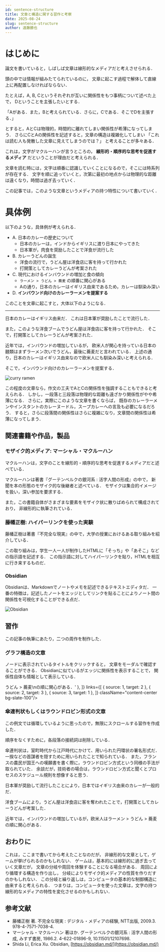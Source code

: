 ```yaml
---
id: sentence-structure
title: 文章と構造に関する習作と考察
date: 2025-08-24
slug: sentence-structure
author: 遠藤勝也
---
```


# はじめに

論文を書いていると，しばしば文章は線形的なメディアだと考えさせられる．

頭の中では情報が組みたてられているのに，
文章に起こす過程で解体して直線上に再配置しなければならない．

たとえば，A, B, Cというそれぞれが互いに関係性をもつ事柄について述べた上で，
Dということを主張したいとする．

「Aがある．また，Bと考えられている．さらに，Cである．そこでDを主張する．」

とすると，AとCは物理的，時間的に離れてしまい関係性が希薄になってしまう．
さらにCとAの関係性を記述すると，文章の構造は複雑化してしまい
「これは読む人も発散した文章に見えてしまうのでは？」
と考えることが多々ある．

これは，文字がマクルーハンが言うところの，
**線形的・順序的な思考を促進するメディア**
だということが理由だと考えられる．

文章を読む時には，文字は順番に認識していくことになるので，そこには時系列が存在する．
文字を順に追っていくと，次第に最初の地点からは物理的な距離は遠くなり，時間は過ぎ去っていく．

この記事では，このような文章というメディアの持つ特性について書いていく．

# 具体例

以下のような，具体例が考えられる．

- A. 日本のカレーの歴史について
    - 日本のカレーは，インドからイギリスに渡り日本にやってきた
    - 日本軍が，肉食を奨励したことで洋食が流行した
- B. カレーうどんの誕生
    - 洋食の流行で，うどん屋は洋食店に客を持って行かれた
    - 打開策としてカレーうどんが考案された
- C. 現代におけるインバウンドの増加と食の傾向
    - `ラーメン > うどん > 蕎麦` の順番に関心がある
    - Aの通り，日本のカレーはイギリス由来であるため，カレーは馴染み深い
- D. **インバウンド向けのカレーラーメンを提案する**

このことを文章に起こすと，大体以下のようになる．

---

日本のカレーはイギリス由来だ．
これは日本軍が奨励したことで流行した．

また，このような洋食ブームでうどん屋は洋食店に客を持って行かれた．
そこで，打開策としてカレーうどんが考案された．

近年では，インバウンドの増加しているが，
欧米人が関心を持っている日本の麺類はまずラーメン次いでうどん，最後に蕎麦だと言われている．
上述の通り，日本のカレーはイギリス由来なので欧米人にも馴染み深いと考えられる．

そこで，インバウンド向けのカレーラーメンを提案する．

![curry ramen](./curry-ramen.png)

この程度の文章なら，作文の工夫でAとCの関係性を強調することもできると考えられる．
しかし，一段落と三段落は物理的な距離も遠ざかり関係性がやや希薄になる．
さらに，実際にこのような文章を書くならば，
既存のカレーラーメンやインスタントのカレーヌードル，スープカレーへの言及も必要になるだろう．
すると，さらに段落間の関係性はさらに複雑になり，文章間の関係性は希薄になってしまう．

## 関連書籍や作品，製品

### モザイク的メディア: マーシャル・マクルーハン

マクルーハンは，文字のことを線形的・順序的な思考を促進するメディアだと述べている．

マクルーハンは著書『グーテンベルクの銀河系 : 活字人間の形成』の中で，
新聞を本の形態のモザイク的な後継者と述べている．
モザイクは集合的イメージを扱い，深い参加を要求する．

また，この書籍自体がさまざまな要素をモザイク状に散りばめられて構成されており，
非線形的に執筆されている．

### 藤幡正樹: ハイパーリンクを使った実験

藤幡正樹は著書『不完全な現実』の中で，大学の授業におけるある取り組みを紹介している．

この取り組みは，学生一人一人が制作したHTMLに「そっち」や「あそこ」などの指示語を記述する．
この指示語に対してハイパーリンクを貼り，HTMLを相互に行き来するものだ．

### Obsidian

Obsidianは、Markdownでノートやメモを記述できるテキストエディタだ．
一番の特徴は，記述したノートをエッジとしてリンクを貼ることによりノート間の関係性を可視化することができる点だ．

![Obsidian](https://obsidian.md/images/screenshot-1.0-hero-combo.png)

## 習作

この記事の執筆にあたり，二つの周作を制作した．

### グラフ構造の文章

ノードに表示されているタイトルをクリックすると，
文章をモーダルで確認することができる．
Obsidianに似ているがエッジに関係性を表示することで，
関係性自体も情報として表示している．


<div className="flex justify-center">
    <TextGraph width={650} height={400} nodes={[
        { id: 1, summary: '日本のカレー', text: '日本ではイギリス由来のカレーが一般的だ．\nこれは日本軍が奨励して流行したことに由来する．' },
        { id: 2, summary: 'カレーうどん誕生', text: '洋食ブームにより，\nうどん屋は洋食店に客を持って行かれた．\nそこで打開策としてカレーうどんが考案した．' },
        { id: 3, summary: 'インバウンドの食の傾向', text: '近年では，インバウンドの増加しているが，\n欧米人はラーメン > うどん > 蕎麦\nの順に関心がある．' },
    ]} links={[
        { source: 1, target: 2 },
        { source: 2, target: 3 },
        { source: 3, target: 1 },
    ]} className="content-center bg-slate-100"/>
</div>

### 傘連判状もしくはラウンドロビン形式の文章

この例文では循環しているように思ったので，無限にスクロールする習作を作成した．

順序をなくすために，各段落の接続詞は削除している．

傘連判状は，室町時代から江戸時代にかけて、用いられた円環状の署名形式だ．
一揆などの首謀者を隠すために用いられたことで知られている．
また，フランスの農民が国王への嘆願書を書く際に，ラウンドロビン方式という同様の手法が取られていた．
余談だが，技術者の場合は，ラウンドロビン方式と聞くとプロセスのスケジュール規則を想像すると思う．


<div className="flex justify-center">
    <InfiniteScrollBox className="bg-slate-100 w-72 h-40 [&_p]:indent-3">
    <p>日本軍が奨励して流行したことにより，日本ではイギリス由来のカレーが一般的だ．</p>
    <p>洋食ブームにより，うどん屋は洋食店に客を奪われたことで，打開策としてカレーうどんが考案した．</p>
    <p>近年では，インバウンドの増加しているが，欧米人はラーメン > うどん > 蕎麦の順に関心がある．</p>
    </InfiniteScrollBox>
</div>

## おわりに

これは，ここまで書いてから考えたことなのだが，
非線形的な文章として，ゲームが挙げられるのかもしれない．
ゲームは，基本的には線形的に過ぎ去っていく文章だが，
文章の分岐や周回を体験することになる場合がある．
周回により循環する構造を作り出し，
分岐によりモザイク的メディアの性質を作りだすのかもしれない．
この分岐と繰り返しは，コンピュータの基本的な制御構造に由来すると考えられる．
つまりは，コンピュータを使った文章は，文字の持つ線形的なメディアの特性を変化させるのかもしれない．

## 参考文献

- 藤幡正樹 著. 不完全な現実 : デジタル・メディアの経験, NTT出版, 2009.3. 978-4-7571-7038-4.
- マーシャル・マクルーハン 著ほか. グーテンベルクの銀河系 : 活字人間の形成, みすず書房, 1986.2. 4-622-01896-9, 10.11501/12107698.
- Shida Li, Erica Xu. Obsidian, [https://obsidian.md/](https://obsidian.md/)
